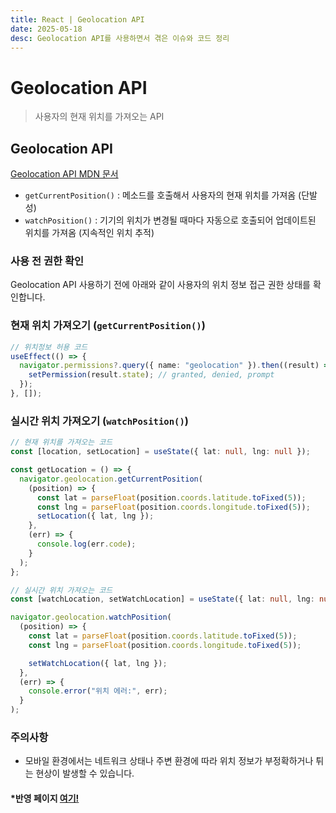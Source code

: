 ```yaml
---
title: React | Geolocation API
date: 2025-05-18
desc: Geolocation API를 사용하면서 겪은 이슈와 코드 정리
---
```


# Geolocation API

> 사용자의 현재 위치를 가져오는 API

## Geolocation API

[Geolocation API MDN 문서](https://developer.mozilla.org/en-US/docs/Web/API/Geolocation_API)

- `getCurrentPosition()` : 메소드를 호출해서 사용자의 현재 위치를 가져옴 (단발성)
- `watchPosition()` : 기기의 위치가 변경될 때마다 자동으로 호출되어 업데이트된 위치를 가져옴 (지속적인 위치 추적)

### 사용 전 권한 확인

Geolocation API 사용하기 전에 아래와 같이 사용자의 위치 정보 접근 권한 상태를 확인합니다.

### 현재 위치 가져오기 (`getCurrentPosition()`)

```typescript
// 위치정보 허용 코드
useEffect(() => {
  navigator.permissions?.query({ name: "geolocation" }).then((result) => {
    setPermission(result.state); // granted, denied, prompt
  });
}, []);
```

### 실시간 위치 가져오기 (`watchPosition()`)

```typescript
// 현재 위치를 가져오는 코드
const [location, setLocation] = useState({ lat: null, lng: null });

const getLocation = () => {
  navigator.geolocation.getCurrentPosition(
    (position) => {
      const lat = parseFloat(position.coords.latitude.toFixed(5));
      const lng = parseFloat(position.coords.longitude.toFixed(5));
      setLocation({ lat, lng });
    },
    (err) => {
      console.log(err.code);
    }
  );
};
```

```typescript
// 실시간 위치 가져오는 코드
const [watchLocation, setWatchLocation] = useState({ lat: null, lng: null });

navigator.geolocation.watchPosition(
  (position) => {
    const lat = parseFloat(position.coords.latitude.toFixed(5));
    const lng = parseFloat(position.coords.longitude.toFixed(5));

    setWatchLocation({ lat, lng });
  },
  (err) => {
    console.error("위치 에러:", err);
  }
);
```

### 주의사항

- 모바일 환경에서는 네트워크 상태나 주변 환경에 따라 위치 정보가 부정확하거나 튀는 현상이 발생할 수 있습니다.

#### \*반영 페이지 [여기!](https://geo-nu-ecru.vercel.app/)

